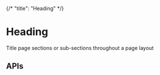 {/*
"title": "Heading"
*/}



<Meta of={HeadingStories} />

# Heading
Title page sections or sub-sections throughout a page layout

<Canvas of={HeadingStories.One} />

## APIs

<Controls />